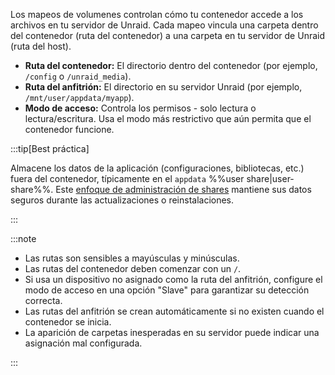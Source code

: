 Los mapeos de volumenes controlan cómo tu contenedor accede a los archivos en tu servidor de Unraid. Cada mapeo vincula una carpeta dentro del contenedor (ruta del contenedor) a una carpeta en tu servidor de Unraid (ruta del host).

- **Ruta del contenedor:** El directorio dentro del contenedor (por ejemplo, `/config` o `/unraid_media`).
- **Ruta del anfitrión:** El directorio en su servidor Unraid (por ejemplo, `/mnt/user/appdata/myapp`).
- **Modo de acceso:** Controla los permisos - solo lectura o lectura/escritura. Usa el modo más restrictivo que aún permita que el contenedor funcione.

:::tip[Best práctica]

Almacene los datos de la aplicación (configuraciones, bibliotecas, etc.) fuera del contenedor, típicamente en el `appdata` %%user share|user-share%%. Este [enfoque de administración de shares](../../../manage-storage/shares.mdx) mantiene sus datos seguros durante las actualizaciones o reinstalaciones.

:::

:::note

- Las rutas son sensibles a mayúsculas y minúsculas.
- Las rutas del contenedor deben comenzar con un `/`.
- Si usa un dispositivo no asignado como la ruta del anfitrión, configure el modo de acceso en una opción "Slave" para garantizar su detección correcta.
- Las rutas del anfitrión se crean automáticamente si no existen cuando el contenedor se inicia.
- La aparición de carpetas inesperadas en su servidor puede indicar una asignación mal configurada.

:::
